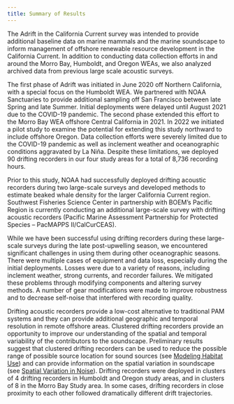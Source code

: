 ```yaml
---
title: Summary of Results 
---
```


The Adrift in the California Current survey was intended to provide additional baseline data on marine mammals and the marine soundscape to inform management of offshore renewable resource development in the California Current. In addition to conducting data collection efforts in and around the Morro Bay, Humboldt, and Oregon WEAs, we also analyzed archived data from previous large scale acoustic surveys.

The first phase of Adrift was initiated in June 2020 off Northern California, with a special focus on the Humboldt WEA. We partnered with NOAA Sanctuaries to provide additional sampling off San Francisco between late Spring and late Summer. Initial deployments were delayed until August 2021 due to the COVID-19 pandemic. The second phase extended this effort to the Morro Bay WEA offshore Central California in 2021. In 2022 we initiated a pilot study to examine the potential for extending this study northward to include offshore Oregon. Data collection efforts were severely limited due to the COVID-19 pandemic as well as inclement weather and oceanographic conditions aggravated by La Niña. Despite these limitations, we deployed 90 drifting recorders in our four study areas for a total of 8,736 recording hours.

Prior to this study, NOAA had successfully deployed drifting acoustic recorders during two large-scale surveys and developed methods to estimate beaked whale density for the larger California Current region. Southwest Fisheries Science Center in partnership with BOEM’s Pacific Region is currently conducting an additional large-scale survey with drifting acoustic recorders (Pacific Marine Assessment Partnership for Protected Species – PacMAPPS II/CalCurCEAS).

While we have been successful using drifting recorders during these large-scale surveys during the late post-upwelling season, we encountered significant challenges in using them during other oceanographic seasons. There were multiple cases of equipment and data loss, especially during the initial deployments. Losses were due to a variety of reasons, including inclement weather, strong currents, and recorder failures. We mitigated these problems through modifying components and altering survey methods. A number of gear modifications were made to improve robustness and to decrease self-noise that interfered with recording quality.

Drifting acoustic recorders provide a low-cost alternative to traditional PAM systems and they can provide additional geographic and temporal resolution in remote offshore areas. Clustered drifting recorders provide an opportunity to improve our understanding of the spatial and temporal variability of the contributors to the soundscape. Preliminary results suggest that clustered drifting recorders can be used to reduce the possible range of possible source location for sound sources (see [Modeling Habitat Use](https://sael-swfsc.github.io/Adrift/content/habitatModels.html)) and can provide information on the spatial variation in soundscape (see [Spatial Variation in Noise](https://sael-swfsc.github.io/Adrift/content/spatialNoise.html)). Drifting recorders were deployed in clusters of 4 drifting recorders in Humboldt and Oregon study areas, and in clusters of 8 in the Morro Bay Study area. In some cases, drifting recorders in close proximity to each other followed dramatically different drift trajectories.
